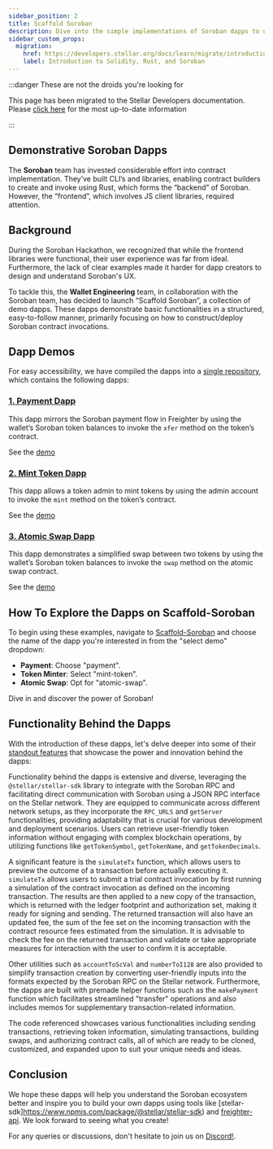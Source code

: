 ```yaml
---
sidebar_position: 2
title: Scaffold Soroban
description: Dive into the simple implementations of Soroban dapps to understand and learn the Soroban ecosystem.
sidebar_custom_props:
  migration:
    href: https://developers.stellar.org/docs/learn/migrate/introduction-to-solidity-and-rust
    label: Introduction to Solidity, Rust, and Soroban
---
```


:::danger These are not the droids you're looking for

This page has been migrated to the Stellar Developers documentation. Please [click here](https://developers.stellar.org/docs/learn/migrate/introduction-to-solidity-and-rust) for the most up-to-date information

:::

## Demonstrative Soroban Dapps


The **Soroban** team has invested considerable effort into contract implementation. They’ve built CLI’s and libraries, enabling contract builders to create and invoke using Rust, which forms the “backend” of Soroban. However, the “frontend”, which involves JS client libraries, required attention.

## Background

During the Soroban Hackathon, we recognized that while the frontend libraries were functional, their user experience was far from ideal. Furthermore, the lack of clear examples made it harder for dapp creators to design and understand Soroban's UX.

To tackle this, the **Wallet Engineering** team, in collaboration with the Soroban team, has decided to launch “Scaffold Soroban”, a collection of demo dapps. These dapps demonstrate basic functionalities in a structured, easy-to-follow manner, primarily focusing on how to construct/deploy Soroban contract invocations.

## Dapp Demos

For easy accessibility, we have compiled the dapps into a [single repository](https://github.com/stellar/scaffold-soroban), which contains the following dapps:

### [1. Payment Dapp](https://github.com/stellar/soroban-react-payment)

This dapp mirrors the Soroban payment flow in Freighter by using the wallet’s Soroban token balances to invoke the `xfer` method on the token’s contract.

See the [demo](https://github.com/stellar/soroban-react-payment/releases/tag/v1.0.0)

<ReactPlayer
  controls
  url="https://user-images.githubusercontent.com/6789586/244450707-2ca53a9c-7493-47a1-aee6-cb126d6e32f8.mp4"
/>

### [2. Mint Token Dapp](https://github.com/stellar/soroban-react-mint-token)

This dapp allows a token admin to mint tokens by using the admin account to invoke the `mint` method on the token’s contract.

See the [demo](https://github.com/stellar/soroban-react-mint-token/releases/tag/v1.0.0)

<ReactPlayer
  controls
  url="https://user-images.githubusercontent.com/6886006/246495488-1b02da2c-5119-47c6-ab38-fbaa73a26f12.mov"
/>

### [3. Atomic Swap Dapp](https://github.com/stellar/soroban-react-atomic-swap)

This dapp demonstrates a simplified swap between two tokens by using the wallet’s Soroban token balances to invoke the `swap` method on the atomic swap contract.

See the [demo](https://github.com/stellar/soroban-react-atomic-swap/releases/tag/v1.0.0)

<ReactPlayer
  controls
  url="https://user-images.githubusercontent.com/6886006/258894451-19f4363b-e6e3-4d32-973a-6d99fd0d9847.mov"
/>

## How To Explore the Dapps on Scaffold-Soroban

To begin using these examples, navigate to [Scaffold-Soroban](https://scaffold-soroban.stellar.org/) and choose the name of the dapp you're interested in from the "select demo" dropdown:

- **Payment**: Choose "payment".
- **Token Minter**: Select "mint-token".
- **Atomic Swap**: Opt for "atomic-swap".

Dive in and discover the power of Soroban!

## Functionality Behind the Dapps

With the introduction of these dapps, let's delve deeper into some of their [standout features](https://github.com/stellar/soroban-react-atomic-swap/blob/main/src/helpers/soroban.ts) that showcase the power and innovation behind the dapps:

Functionality behind the dapps is extensive and diverse, leveraging the `@stellar/stellar-sdk` library to integrate with the Soroban RPC and facilitating direct communication with Soroban using a JSON RPC interface on the Stellar network. They are equipped to communicate across different network setups, as they incorporate the `RPC_URLS` and `getServer` functionalities, providing adaptability that is crucial for various development and deployment scenarios. Users can retrieve user-friendly token information without engaging with complex blockchain operations, by utilizing functions like `getTokenSymbol`, `getTokenName`, and `getTokenDecimals`.

A significant feature is the `simulateTx` function, which allows users to preview the outcome of a transaction before actually executing it. `simulateTx` allows users to submit a trial contract invocation by first running a simulation of the contract invocation as defined on the incoming transaction. The results are then applied to a new copy of the transaction, which is returned with the ledger footprint and authorization set, making it ready for signing and sending. The returned transaction will also have an updated fee, the sum of the fee set on the incoming transaction with the contract resource fees estimated from the simulation. It is advisable to check the fee on the returned transaction and validate or take appropriate measures for interaction with the user to confirm it is acceptable.

Other utilities such as `accountToScVal` and `numberToI128` are also provided to simplify transaction creation by converting user-friendly inputs into the formats expected by the Soroban RPC on the Stellar network. Furthermore, the dapps are built with premade helper functions such as the `makePayment` function which facilitates streamlined "transfer" operations and also includes memos for supplementary transaction-related information.

The code referenced showcases various functionalities including sending transactions, retrieving token information, simulating transactions, building swaps, and authorizing contract calls, all of which are ready to be cloned, customized, and expanded upon to suit your unique needs and ideas.

## Conclusion

We hope these dapps will help you understand the Soroban ecosystem better and inspire you to build your own dapps using tools like [stellar-sdk]https://www.npmjs.com/package/@stellar/stellar-sdk) and [freighter-api](https://www.npmjs.com/package/@stellar/freighter-api). We look forward to seeing what you create!

For any queries or discussions, don't hesitate to join us on [Discord!](https://discord.com/channels/897514728459468821/1037073682599780494).
